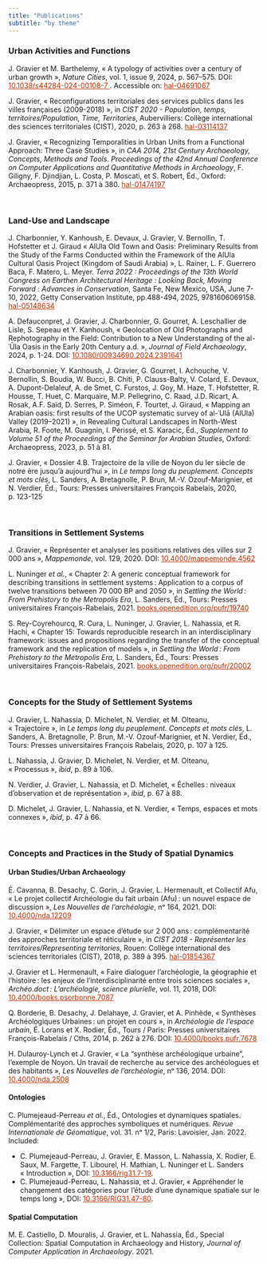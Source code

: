 ```yaml
---
title: "Publications"
subtitle: "by theme"
---
```


### Urban Activities and Functions
J. Gravier et M. Barthelemy, « A typology of activities over a century of urban growth », _Nature Cities_, vol. 1, issue 9, 2024, p. 567–575. DOI: <a href="https://doi.org/10.1038/s44284-024-00108-7" style="color:#BA2E00;"> 10.1038/s44284-024-00108-7 </a>. Accessible on: <a href="https://hal.science/hal-04691067" style="color:#BA2E00;"> hal-04691067 </a>

J. Gravier, « Reconfigurations territoriales des services publics dans les villes françaises (2009-2018) », in _CIST 2020 - Population, temps, territoires/Population, Time, Territories_, Aubervilliers: Collège international des sciences territoriales (CIST), 2020, p. 263 à 268. <a href="https://hal.archives-ouvertes.fr/hal-03114137" style="color:#BA2E00;"> hal-03114137 </a>

J. Gravier, « Recognizing Temporalities in Urban Units from a Functional Approach: Three Case Studies », in _CAA 2014, 21st Century Archaeology, Concepts, Methods and Tools. Proceedings of the 42nd Annual Conference on Computer Applications and Quantitative Methods in Archaeology_, F. Giligny, F. Djindjian, L. Costa, P. Moscati, et S. Robert, Éd., Oxford: Archaeopress, 2015, p. 371 à 380. <a href="https://hal.archives-ouvertes.fr/hal-01474197" style="color:#BA2E00;"> hal-01474197 </a>

<br>

### Land-Use and Landscape
J. Charbonnier, Y. Kanhoush, E. Devaux, J. Gravier, V. Bernollin, T. Hofstetter et J. Giraud « AlUla Old Town and Oasis: Preliminary Results from the Study of the Farms Conducted within the Framework of the AlUla Cultural Oasis Project (Kingdom of Saudi Arabia) », L. Rainer, L. F. Guerrero Baca, F. Matero, L. Meyer. _Terra 2022 : Proceedings of the 13th World Congress on Earthen Architectural Heritage : Looking Back, Moving Forward : Advances in Conservation_, Santa Fe, New Mexico, USA, June 7-10, 2022, Getty Conservation Institute, pp.488-494, 2025, 9781606069158. <a href="https://hal.archives-ouvertes.fr/hal-05148634" style="color:#BA2E00;"> hal-05148634 </a>

A. Defauconpret, J. Gravier, J. Charbonnier, G. Gourret, A. Leschallier de Lisle, S. Sepeau et Y. Kanhoush, « Geolocation of Old Photographs and Rephotography in the Field: Contribution to a New Understanding of the al-ʿŪla Oasis in the Early 20th Century a.d. », _Journal of Field Archaeology_, 2024, p. 1-24. DOI: <a href="https://doi.org/10.1080/00934690.2024.2391641" style="color:#BA2E00;"> 10.1080/00934690.2024.2391641 </a>

J. Charbonnier, Y. Kanhoush, J. Gravier, G. Gourret, I. Achouche, V. Bernollin, S. Boudia, W. Bucci, B. Chiti, P. Clauss-Balty, V. Colard, E. Devaux, A. Dupont-Delaleuf, A. de Smet, C. Furstos, J. Goy, M. Haze, T. Hofstetter, R. Housse, T. Huet, C. Marquaire, M.P. Pellegrino, C. Raad, J.D. Ricart, A. Rosak, A.F. Saïd, D. Serres, P. Siméon, F. Tourtet, J. Giraud, « Mapping an Arabian oasis: first results of the UCOP systematic survey of al-ʿUlā (AlUla) Valley (2019–2021) », in Revealing Cultural Landscapes in North-West Arabia, R. Foote, M. Guagnin, I. Périssé, et S. Karacic, Éd., _Supplement to Volume 51 of the Proceedings of the Seminar for Arabian Studies_, Oxford: Archaeopress, 2023, p. 51 à 81.

J. Gravier, « Dossier 4.B. Trajectoire de la ville de Noyon du Ier siècle de notre ère jusqu’à aujourd’hui », in _Le temps long du peuplement. Concepts et mots clés_, L. Sanders, A. Bretagnolle, P. Brun, M.-V. Ozouf-Marignier, et N. Verdier, Éd., Tours: Presses universitaires François Rabelais, 2020, p. 123-125

<br>

### Transitions in Settlement Systems
J. Gravier, « Représenter et analyser les positions relatives des villes sur 2 000 ans », _Mappemonde_, vol. 129, 2020. DOI:  <a href="https://doi.org/10.4000/mappemonde.4562" style="color:#BA2E00;"> 10.4000/mappemonde.4562 </a>

L. Nuninger _et al._, « Chapter 2: A generic conceptual framework for describing transitions in settlement systems : Application to a corpus of twelve transitions between 70 000 BP and 2050 », in _Settling the World : From Prehistory to the Metropolis Era_, L. Sanders, Éd., Tours: Presses universitaires François-Rabelais, 2021. <a href="https://books.openedition.org/pufr/19740" style="color:#BA2E00;"> books.openedition.org/pufr/19740 </a>

S. Rey-Coyrehourcq, R. Cura, L. Nuninger, J. Gravier, L. Nahassia, et R. Hachi, « Chapter 15: Towards reproducible research in an interdisciplinary framework: issues and propositions regarding the transfer of the conceptual framework and the replication of models », in _Settling the World : From Prehistory to the Metropolis Era_, L. Sanders, Éd., Tours: Presses universitaires François-Rabelais, 2021. <a href="http://books.openedition.org/pufr/20002" style="color:#BA2E00;"> books.openedition.org/pufr/20002 </a>

<br>



### Concepts for the Study of Settlement Systems

J. Gravier, L. Nahassia, D. Michelet, N. Verdier, et M. Olteanu, « Trajectoire », in _Le temps long du peuplement. Concepts et mots clés_, L. Sanders, A. Bretagnolle, P. Brun, M.-V. Ozouf-Marignier, et N. Verdier, Éd., Tours: Presses universitaires François Rabelais, 2020, p. 107 à 125.

L. Nahassia, J. Gravier, D. Michelet, N. Verdier, et M. Olteanu, « Processus », _ibid_, p. 89 à 106.

N. Verdier, J. Gravier, L. Nahassia, et D. Michelet, « Échelles : niveaux d’observation et de représentation », _ibid_, p. 67 à 88.

D. Michelet, J. Gravier, L. Nahassia, et N. Verdier, « Temps, espaces et mots connexes », _ibid_, p. 47 à 66.

<br>

### Concepts and Practices in the Study of Spatial Dynamics

#### Urban Studies/Urban Archaeology
É. Cavanna, B. Desachy, C. Gorin, J. Gravier, L. Hermenault, et Collectif Afu, « Le projet collectif Archéologie du fait urbain (Afu) : un nouvel espace de discussion », _Les Nouvelles de l’archéologie_, nᵒ 164, 2021. DOI: <a href="https://doi.org/10.4000/nda.12209" style="color:#BA2E00;"> 10.4000/nda.12209 </a>

J. Gravier, « Délimiter un espace d’étude sur 2 000 ans : complémentarité des approches territoriale et réticulaire », in _CIST 2018 - Représenter les territoires/Representing territories_, Rouen: Collège international des sciences territoriales (CIST), 2018, p. 389 à 395. <a href="https://hal.archives-ouvertes.fr/hal-01854367" style="color:#BA2E00;"> hal-01854367 </a>

J. Gravier et L. Hermenault, « Faire dialoguer l’archéologie, la géographie et l’histoire : les enjeux de l’interdisciplinarité entre trois sciences sociales », _Archéo.doct : L’archéologie, science plurielle_, vol. 11, 2018, DOI: <a href="https://doi.org/10.4000/books.psorbonne.7087" style="color:#BA2E00;"> 10.4000/books.psorbonne.7087 </a>

Q. Borderie, B. Desachy, J. Delahaye, J. Gravier, et A. Pinhède, « Synthèses Archéologiques Urbaines : un projet en cours », in _Archéologie de l’espace urbain_, É. Lorans et X. Rodier, Éd., Tours / Paris: Presses universitaires François-Rabelais / Cths, 2014, p. 262 à 276. DOI: <a href="https://doi.org/10.4000/books.pufr.7678" style="color:#BA2E00;"> 10.4000/books.pufr.7678 </a>

H. Dulauroy-Lynch et J. Gravier, « La “synthèse archéologique urbaine”, l’exemple de Noyon. Un travail de recherche au service des archéologues et des habitants », _Les Nouvelles de l’archéologie_, nᵒ 136, 2014. DOI: <a href="https://doi.org/10.4000/nda.2508" style="color:#BA2E00;"> 10.4000/nda.2508 </a>

#### Ontologies
C. Plumejeaud-Perreau _et al._, Éd., Ontologies et dynamiques spatiales. Complémentarité des approches symboliques et numériques. _Revue Internationale de Géomatique_, vol. 31. nᵒ 1/2, Paris: Lavoisier, Jan. 2022. Included:

  + C. Plumejeaud-Perreau, J. Gravier, E. Masson, L. Nahassia, X. Rodier, E. Saux, M. Fargette, T. Libourel, H. Mathian, L. Nuninger et L. Sanders « Introduction », DOI: <a href="https://doi.org/10.3166/rig31.7-19" style="color:#BA2E00;"> 10.3166/rig31.7-19</a>.
  + C. Plumejeaud-Perreau, L. Nahassia, et J. Gravier, « Appréhender le changement des catégories pour l’étude d’une dynamique spatiale sur le temps long », DOI: <a href="https://doi.org/10.3166/RIG31.47-80" style="color:#BA2E00;"> 10.3166/RIG31.47-80</a>.

#### Spatial Computation
M. E. Castiello, D. Mouralis, J. Gravier, et L. Nahassia, Éd., Special Collection: Spatial Computation in Archaeology and History, _Journal of Computer Application in Archaeology_. 2021.

<br>
